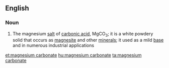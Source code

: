 ==English==

===Noun===
{{wikipedia}}
{{en-noun|head=[[magnesium]] [[carbonate]]|-}}

#{{inorganic compound}} The magnesium [[salt]] of [[carbonic acid]], MgCO<sub>3</sub>; it is a white powdery solid that occurs as [[magnesite]] and other [[mineral]]s; it used as a mild [[base]] and in numerous industrial applications

[[et:magnesium carbonate]]
[[hu:magnesium carbonate]]
[[ta:magnesium carbonate]]